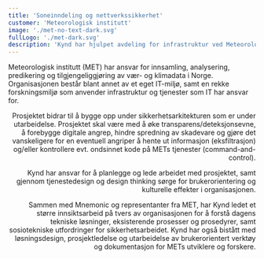 ```yaml
---
title: 'Soneinndeling og nettverkssikkerhet'
customer: 'Meteorologisk institutt'
image: './met-no-text-dark.svg'
fullLogo: './met-dark.svg'
description: 'Kynd har hjulpet avdeling for infrastruktur ved Meteorologisk institutt med prosjektledelse, tjenestedesign, innsiktsarbeid, frontendutvikling og arbeid med deling- og sikkerhetskultur. '
---
```



<PageSection heading="Soneinndeling og nettverkssikkerhet" subheading="◃ Prosjektet">
  <Prose align="left">
    <p>
      Meteorologisk institutt (MET) har ansvar for innsamling, analysering, predikering og
      tilgjengeliggjøring av vær- og klimadata i Norge. Organisasjonen består blant annet av et eget
      IT-miljø, samt en rekke forskningsmiljø som anvender infrastruktur og tjenester som IT har
      ansvar for.
    </p>
  </Prose>
  <Prose align="right">
    <p>
      Prosjektet bidrar til å bygge opp under sikkerhetsarkitekturen som er under utarbeidelse.
      Prosjektet skal være med å øke transparens/deteksjonsevne, å forebygge digitale angrep, hindre
      spredning av skadevare og gjøre det vanskeligere for en eventuell angriper å hente ut
      informasjon (eksfiltrasjon) og/eller kontrollere evt. ondsinnet kode på METs tjenester
      (command-and-control).
    </p>
  </Prose>
</PageSection>
<PageSection subheading="◃ Kynds roller" heading="Prosjektledelse, teamledelse, tjenestedesign">
  <Prose align="right">
    <p>
      Kynd har ansvar for å planlegge og lede arbeidet med prosjektet, samt gjennom tjenestedesign
      og design thinking sørge for brukerorientering og kulturelle effekter i organisasjonen.
    </p>
    <p>
      Sammen med Mnemonic og representanter fra MET, har Kynd ledet et større innsiktsarbeid på
      tvers av organisasjonen for å forstå dagens tekniske løsninger, eksisterende prosesser og
      prosedyrer, samt sosiotekniske utfordringer for sikkerhetsarbeidet. Kynd har også bistått med
      løsningsdesign, prosjektledelse og utarbeidelse av brukerorientert verktøy og dokumentasjon
      for METs utviklere og forskere.
    </p>
  </Prose>
</PageSection>
